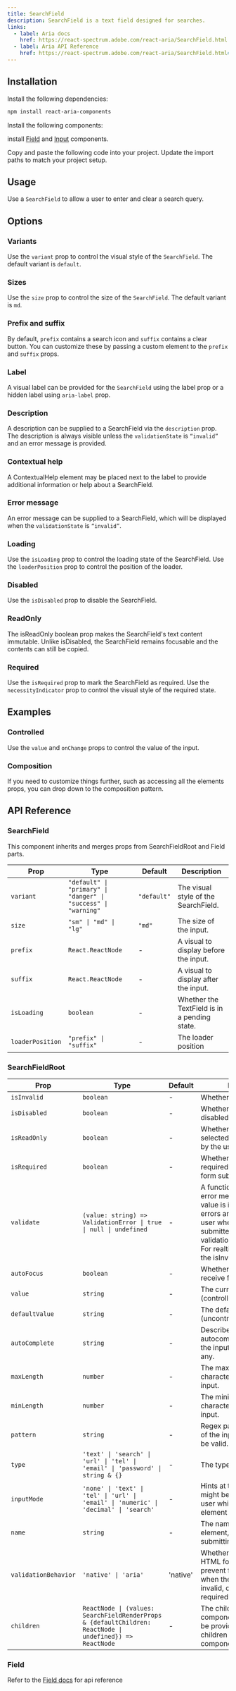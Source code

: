 ```yaml
---
title: SearchField
description: SearchField is a text field designed for searches.
links:
  - label: Aria docs
    href: https://react-spectrum.adobe.com/react-aria/SearchField.html
  - label: Aria API Reference
    href: https://react-spectrum.adobe.com/react-aria/SearchField.html#props
---
```


<ComponentPreview
  name="demos/components/core/search-field/default"
  className="max-w-[250px]"
/>

## Installation

<Steps>
  <Step>Install the following dependencies:</Step>

```bash
npm install react-aria-components
```

<Step>Install the following components:</Step>

install [Field](/inputs/field) and [Input](/inputs/input) components.

  <Step>Copy and paste the following code into your project.</Step>
  <ComponentSource name="components/core/default/search-field" />
  <Step>Update the import paths to match your project setup.</Step>
</Steps>

## Usage

Use a `SearchField` to allow a user to enter and clear a search query.

## Options

### Variants

Use the `variant` prop to control the visual style of the `SearchField`. The default variant is `default`.

<ComponentPreview
  name="demos/components/core/search-field/variants"
  className="max-w-[250px]"
/>

### Sizes

Use the `size` prop to control the size of the `SearchField`. The default variant is `md`.

<ComponentPreview name="demos/components/core/search-field/sizes" className="max-w-lg" />

### Prefix and suffix

By default, `prefix` contains a search icon and `suffix` contains a clear button. You can customize these by passing a custom element to the `prefix` and `suffix` props.

<ComponentPreview
  name="demos/components/core/search-field/prefix-and-suffix"
  className="max-w-[250px]"
/>

### Label

A visual label can be provided for the `SearchField` using the label prop or a hidden label using `aria-label` prop.

<ComponentPreview
  name="demos/components/core/search-field/label"
  className="max-w-[250px]"
/>

### Description

A description can be supplied to a SearchField via the `description` prop. The description is always visible unless the `validationState` is `“invalid”` and an error message is provided.

<ComponentPreview
  name="demos/components/core/search-field/description"
  className="max-w-[250px]"
/>

### Contextual help

A ContextualHelp element may be placed next to the label to provide additional information or help about a SearchField.

<ComponentPreview
  name="demos/components/core/search-field/contextual-help"
  className="max-w-[250px]"
/>

### Error message

An error message can be supplied to a SearchField, which will be displayed when the `validationState` is `“invalid”`.

<ComponentPreview
  name="demos/components/core/search-field/error-message"
  className="max-w-[250px]"
/>

### Loading

Use the `isLoading` prop to control the loading state of the SearchField.
Use the `loaderPosition` prop to control the position of the loader.

<ComponentPreview
  name="demos/components/core/search-field/loading"
  className="max-w-xs"
/>

### Disabled

Use the `isDisabled` prop to disable the SearchField.

<ComponentPreview
  name="demos/components/core/search-field/disabled"
  className="max-w-[250px]"
/>

### ReadOnly

The isReadOnly boolean prop makes the SearchField's text content immutable. Unlike isDisabled, the SearchField remains focusable and the contents can still be copied.

<ComponentPreview
  name="demos/components/core/search-field/read-only"
  className="max-w-[250px]"
/>

### Required

Use the `isRequired` prop to mark the SearchField as required.
Use the `necessityIndicator` prop to control the visual style of the required state.

<ComponentPreview
  name="demos/components/core/search-field/required"
  className="max-w-sm"
/>

## Examples

### Controlled

Use the `value` and `onChange` props to control the value of the input.

<ComponentPreview
  name="demos/components/core/search-field/controlled"
  className="max-w-[250px]"
/>

### Composition

If you need to customize things further, such as accessing all the elements props, you can drop down to the composition pattern.

<ComponentPreview
  name="demos/components/core/search-field/composition"
  className="max-w-[250px]"
/>

## API Reference

### SearchField

This component inherits and merges props from SearchFieldRoot and Field parts.

| Prop             | Type                                                           | Default     | Description                                  |
| ---------------- | -------------------------------------------------------------- | ----------- | -------------------------------------------- |
| `variant`        | `"default" \| "primary" \| "danger" \| "success" \| "warning"` | `"default"` | The visual style of the SearchField.         |
| `size`           | `"sm" \| "md" \| "lg"`                                         | `"md"`      | The size of the input.                       |
| `prefix`         | `React.ReactNode`                                              | -           | A visual to display before the input.        |
| `suffix`         | `React.ReactNode`                                              | -           | A visual to display after the input.         |
| `isLoading`      | `boolean`                                                      | -           | Whether the TextField is in a pending state. |
| `loaderPosition` | `"prefix" \| "suffix"`                                         | -           | The loader position                          |

### SearchFieldRoot

| Prop                 | Type                                                                                                     | Default  | Description                                                                                                                                                                                                                           |
| -------------------- | -------------------------------------------------------------------------------------------------------- | -------- | ------------------------------------------------------------------------------------------------------------------------------------------------------------------------------------------------------------------------------------- |
| `isInvalid`          | `boolean`                                                                                                | -        | Whether the value is invalid.                                                                                                                                                                                                         |
| `isDisabled`         | `boolean`                                                                                                | -        | Whether the input is disabled.                                                                                                                                                                                                        |
| `isReadOnly`         | `boolean`                                                                                                | -        | Whether the input can be selected but not changed by the user.                                                                                                                                                                        |
| `isRequired`         | `boolean`                                                                                                | -        | Whether user input is required on the input before form submission.                                                                                                                                                                   |
| `validate`           | `(value: string) => ValidationError \| true \| null \| undefined`                                        | -        | A function that returns an error message if a given value is invalid. Validation errors are displayed to the user when the form is submitted if validationBehavior="native". For realtime validation, use the isInvalid prop instead. |
| `autoFocus`          | `boolean`                                                                                                | -        | Whether the element should receive focus on render.                                                                                                                                                                                   |
| `value`              | `string`                                                                                                 | -        | The current value (controlled).                                                                                                                                                                                                       |
| `defaultValue`       | `string`                                                                                                 | -        | The default value (uncontrolled).                                                                                                                                                                                                     |
| `autoComplete`       | `string`                                                                                                 | -        | Describes the type of autocomplete functionality the input should provide if any.                                                                                                                                                     |
| `maxLength`          | `number`                                                                                                 | -        | The maximum number of characters supported by the input.                                                                                                                                                                              |
| `minLength`          | `number`                                                                                                 | -        | The minimum number of characters required by the input.                                                                                                                                                                               |
| `pattern`            | `string`                                                                                                 | -        | Regex pattern that the value of the input must match to be valid.                                                                                                                                                                     |
| `type`               | `'text' \| 'search' \| 'url' \| 'tel' \| 'email' \| 'password' \| string & {}`                           | -        | The type of input to render.                                                                                                                                                                                                          |
| `inputMode`          | `'none' \| 'text' \| 'tel' \| 'url' \| 'email' \| 'numeric' \| 'decimal' \| 'search'`                    | -        | Hints at the type of data that might be entered by the user while editing the element or its contents.                                                                                                                                |
| `name`               | `string`                                                                                                 | -        | The name of the input element, used when submitting an HTML form.                                                                                                                                                                     |
| `validationBehavior` | `'native' \| 'aria'`                                                                                     | 'native' | Whether to use native HTML form validation to prevent form submission when the value is missing or invalid, or mark the field as required or invalid via ARIA.                                                                        |
| `children`           | `ReactNode \| (values: SearchFieldRenderProps & {defaultChildren: ReactNode \| undefined}) => ReactNode` | -        | The children of the component. A function may be provided to alter the children based on component state.                                                                                                                             |

### Field

Refer to the [Field docs](/components/inputs/field) for api reference
